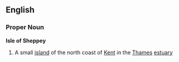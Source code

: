 ==English==
===Proper Noun===
{{wikipedia}}
'''Isle of Sheppey'''
#A small [[island]] of the north coast of [[Kent]] in the [[Thames]] [[estuary]]